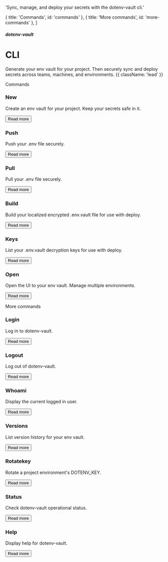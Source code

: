 
  'Sync, manage, and deploy your secrets with the dotenv-vault cli.'

  { title: 'Commands', id: 'commands' },
  { title: 'More commands', id: 'more-commands' },
]

##### dotenv-vault
# CLI

Generate your env vault for your project. Then securely sync and deploy secrets across teams, machines, and environments. {{ className: 'lead' }}

<div className="my-16 xl:max-w-none">
  <Heading level={2} id="commands">
    Commands
  </Heading>
  <div className="not-prose mt-0 grid grid-cols-1 gap-x-6 gap-y-10 sm:grid-cols-2 xl:max-w-none xl:grid-cols-3">
    <div key="New" className="flex flex-row-reverse gap-6">
      <div className="flex-auto">
        <h3 className="text-sm font-semibold text-zinc-900 dark:text-white">
          New
        </h3>
        <p className="mt-1 text-sm text-zinc-600 dark:text-zinc-400">Create an env vault for your project. Keep your secrets safe in it.</p>
        <p className="mt-4"><Button href="/docs/dotenv-vault/new" variant="text" arrow="right">Read more</Button></p>
      </div>
      <SafeIcon className="h-7 w-7 text-zinc-500 dark:text-zinc-500"/>
    </div>
    <div key="Push" className="flex flex-row-reverse gap-6">
      <div className="flex-auto">
        <h3 className="text-sm font-semibold text-zinc-900 dark:text-white">
          Push
        </h3>
        <p className="mt-1 text-sm text-zinc-600 dark:text-zinc-400">Push your .env file securely.</p>
        <p className="mt-4"><Button href="/docs/dotenv-vault/push" variant="text" arrow="right">Read more</Button></p>
      </div>
      <ArrowUpIcon className="h-4 w-4 text-zinc-500 dark:text-zinc-500"/>
    </div>
    <div key="Pull" className="flex flex-row-reverse gap-6">
      <div className="flex-auto">
        <h3 className="text-sm font-semibold text-zinc-900 dark:text-white">
          Pull
        </h3>
        <p className="mt-1 text-sm text-zinc-600 dark:text-zinc-400">Pull your .env file securely.</p>
        <p className="mt-4"><Button href="/docs/dotenv-vault/pull" variant="text" arrow="right">Read more</Button></p>
      </div>
      <ArrowDownIcon className="h-4 w-4 text-zinc-500 dark:text-zinc-500"/>
    </div>
    <div key="Build" className="flex flex-row-reverse gap-6">
      <div className="flex-auto">
        <h3 className="text-sm font-semibold text-zinc-900 dark:text-white">
          Build
        </h3>
        <p className="mt-1 text-sm text-zinc-600 dark:text-zinc-400">Build your localized encrypted .env.vault file for use with deploy.</p>
        <p className="mt-4"><Button href="/docs/dotenv-vault/build" variant="text" arrow="right">Read more</Button></p>
      </div>
      <ShieldLockIcon className="h-6 w-6 text-zinc-500 dark:text-zinc-500"/>
    </div>
    <div key="Keys" className="flex flex-row-reverse gap-6">
      <div className="flex-auto">
        <h3 className="text-sm font-semibold text-zinc-900 dark:text-white">
          Keys
        </h3>
        <p className="mt-1 text-sm text-zinc-600 dark:text-zinc-400">List your .env.vault decryption keys for use with deploy.</p>
        <p className="mt-4"><Button href="/docs/dotenv-vault/keys" variant="text" arrow="right">Read more</Button></p>
      </div>
      <KeyIcon className="h-6 w-6 text-zinc-500 dark:text-zinc-500"/>
    </div>
    <div key="Open" className="flex flex-row-reverse gap-6">
      <div className="flex-auto">
        <h3 className="text-sm font-semibold text-zinc-900 dark:text-white">
          Open
        </h3>
        <p className="mt-1 text-sm text-zinc-600 dark:text-zinc-400">Open the UI to your env vault. Manage multiple environments.</p>
        <p className="mt-4"><Button href="/docs/dotenv-vault/open" variant="text" arrow="right">Read more</Button></p>
      </div>
      <PencilSquareIcon className="h-5 w-5 text-zinc-500 dark:text-zinc-500"/>
    </div>
  </div>
</div>

<div className="my-16 xl:max-w-none">
  <Heading level={2} id="more-commands">
    More commands
  </Heading>
  <div className="not-prose mt-4 grid grid-cols-1 gap-x-6 gap-y-10 border-t border-zinc-900/5 pt-10 dark:border-white/5 sm:grid-cols-2 xl:max-w-none xl:grid-cols-3">
    <div key="Login" className="flex flex-row-reverse gap-6">
      <div className="flex-auto">
        <h3 className="text-sm font-semibold text-zinc-900 dark:text-white">
          Login
        </h3>
        <p className="mt-1 text-sm text-zinc-600 dark:text-zinc-400">Log in to dotenv-vault.</p>
        <p className="mt-4"><Button href="/docs/dotenv-vault/login" variant="text" arrow="right">Read more</Button></p>
      </div>
    </div>
    <div key="Logout" className="flex flex-row-reverse gap-6">
      <div className="flex-auto">
        <h3 className="text-sm font-semibold text-zinc-900 dark:text-white">
          Logout
        </h3>
        <p className="mt-1 text-sm text-zinc-600 dark:text-zinc-400">Log out of dotenv-vault.</p>
        <p className="mt-4"><Button href="/docs/dotenv-vault/logout" variant="text" arrow="right">Read more</Button></p>
      </div>
    </div>
    <div key="Whoami" className="flex flex-row-reverse gap-6">
      <div className="flex-auto">
        <h3 className="text-sm font-semibold text-zinc-900 dark:text-white">
          Whoami
        </h3>
        <p className="mt-1 text-sm text-zinc-600 dark:text-zinc-400">Display the current logged in user.</p>
        <p className="mt-4"><Button href="/docs/dotenv-vault/whoami" variant="text" arrow="right">Read more</Button></p>
      </div>
    </div>
    <div key="Versions" className="flex flex-row-reverse gap-6">
      <div className="flex-auto">
        <h3 className="text-sm font-semibold text-zinc-900 dark:text-white">
          Versions
        </h3>
        <p className="mt-1 text-sm text-zinc-600 dark:text-zinc-400">List version history for your env vault.</p>
        <p className="mt-4"><Button href="/docs/dotenv-vault/versions" variant="text" arrow="right">Read more</Button></p>
      </div>
    </div>
    <div key="RotateKey" className="flex flex-row-reverse gap-6">
      <div className="flex-auto">
        <h3 className="text-sm font-semibold text-zinc-900 dark:text-white">
          Rotatekey
        </h3>
        <p className="mt-1 text-sm text-zinc-600 dark:text-zinc-400">Rotate a project environment's DOTENV_KEY.</p>
        <p className="mt-4"><Button href="/docs/dotenv-vault/rotatekey" variant="text" arrow="right">Read more</Button></p>
      </div>
    </div>
    <div key="Status" className="flex flex-row-reverse gap-6">
      <div className="flex-auto">
        <h3 className="text-sm font-semibold text-zinc-900 dark:text-white">
          Status
        </h3>
        <p className="mt-1 text-sm text-zinc-600 dark:text-zinc-400">Check dotenv-vault operational status.</p>
        <p className="mt-4"><Button href="/docs/dotenv-vault/status" variant="text" arrow="right">Read more</Button></p>
      </div>
    </div>
    <div key="Help" className="flex flex-row-reverse gap-6">
      <div className="flex-auto">
        <h3 className="text-sm font-semibold text-zinc-900 dark:text-white">
          Help
        </h3>
        <p className="mt-1 text-sm text-zinc-600 dark:text-zinc-400">Display help for dotenv-vault.</p>
        <p className="mt-4"><Button href="/docs/dotenv-vault/help" variant="text" arrow="right">Read more</Button></p>
      </div>
    </div>
  </div>
</div>
